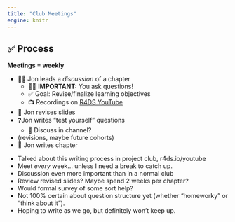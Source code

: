 ```yaml
---
title: "Club Meetings"
engine: knitr
---
```


## ️✅ Process

**Meetings = weekly**

-   🧑‍🏫 Jon leads a *discussion* of a chapter
    -   🙋‍♀️ **IMPORTANT:** You ask questions!
    -   ️✅ Goal: Revise/finalize learning objectives
    -   📺 Recordings on [R4DS YouTube](https://r4ds.io/youtube)
-   🔄️ Jon revises slides
-   ❓Jon writes "test yourself" questions
    -   🧵 Discuss in channel?
-   (revisions, maybe future cohorts)
-   📝 Jon writes chapter

::: notes
-   Talked about this writing process in project club, r4ds.io/youtube
-   Meet *every* week... unless I need a break to catch up.
-   Discussion even more important than in a normal club
-   Review revised slides? Maybe spend 2 weeks per chapter?
-   Would formal survey of some sort help?
-   Not 100% certain about question structure yet (whether "homeworky" or "think about it").
-   Hoping to write as we go, but definitely won't keep up.
:::
